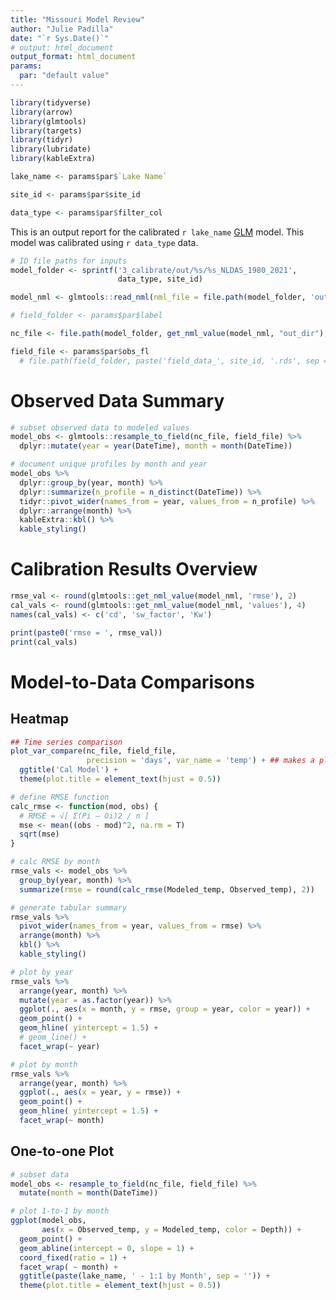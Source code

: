 ```yaml
---
title: "Missouri Model Review"
author: "Julie Padilla"
date: "`r Sys.Date()`"
# output: html_document
output_format: html_document
params:
  par: "default value"
---
```


```r
library(tidyverse)
library(arrow)
library(glmtools)
library(targets)
library(tidyr)
library(lubridate)
library(kableExtra)
```

```r
lake_name <- params$par$`Lake Name`

site_id <- params$par$site_id

data_type <- params$par$filter_col
```

This is an output report for the calibrated `r lake_name` [GLM](https://aed.see.uwa.edu.au/research/models/glm/) model. This model was calibrated using `r data_type` data.


```r

# ID file paths for inputs
model_folder <- sprintf('3_calibrate/out/%s/%s_NLDAS_1980_2021', 
                        data_type, site_id)

model_nml <- glmtools::read_nml(nml_file = file.path(model_folder, 'output', 'glm_cal.nml'))

# field_folder <- params$par$label

nc_file <- file.path(model_folder, get_nml_value(model_nml, "out_dir"), paste0(get_nml_value(model_nml, "out_fn"), '.nc'))

field_file <- params$par$obs_fl
  # file.path(field_folder, paste('field_data_', site_id, '.rds', sep = ''))

```

# Observed Data Summary
```r
# subset observed data to modeled values
model_obs <- glmtools::resample_to_field(nc_file, field_file) %>%
  dplyr::mutate(year = year(DateTime), month = month(DateTime))

# document unique profiles by month and year
model_obs %>%
  dplyr::group_by(year, month) %>%
  dplyr::summarize(n_profile = n_distinct(DateTime)) %>%
  tidyr::pivot_wider(names_from = year, values_from = n_profile) %>%
  dplyr::arrange(month) %>%
  kableExtra::kbl() %>%
  kable_styling()
```

# Calibration Results Overview

```r
rmse_val <- round(glmtools::get_nml_value(model_nml, 'rmse'), 2)
cal_vals <- round(glmtools::get_nml_value(model_nml, 'values'), 4)
names(cal_vals) <- c('cd', 'sw_factor', 'Kw')

print(paste0('rmse = ', rmse_val))
print(cal_vals)

```

# Model-to-Data Comparisons

## Heatmap
```r
## Time series comparison
plot_var_compare(nc_file, field_file,
                 precision = 'days', var_name = 'temp') + ## makes a plot!
  ggtitle('Cal Model') +
  theme(plot.title = element_text(hjust = 0.5))
```

```r
# define RMSE function
calc_rmse <- function(mod, obs) {
  # RMSE = √[ Σ(Pi – Oi)2 / n ]
  mse <- mean((obs - mod)^2, na.rm = T)
  sqrt(mse)
}

# calc RMSE by month
rmse_vals <- model_obs %>%
  group_by(year, month) %>%
  summarize(rmse = round(calc_rmse(Modeled_temp, Observed_temp), 2))

# generate tabular summary
rmse_vals %>%
  pivot_wider(names_from = year, values_from = rmse) %>%
  arrange(month) %>%
  kbl() %>%
  kable_styling()

# plot by year
rmse_vals %>%
  arrange(year, month) %>%
  mutate(year = as.factor(year)) %>%
  ggplot(., aes(x = month, y = rmse, group = year, color = year)) +
  geom_point() +
  geom_hline( yintercept = 1.5) +
  # geom_line() +
  facet_wrap(~ year)

# plot by month
rmse_vals %>%
  arrange(year, month) %>%
  ggplot(., aes(x = year, y = rmse)) +
  geom_point() +
  geom_hline( yintercept = 1.5) +
  facet_wrap(~ month)
```


## One-to-one Plot

```r
# subset data
model_obs <- resample_to_field(nc_file, field_file) %>%
  mutate(month = month(DateTime))

# plot 1-to-1 by month
ggplot(model_obs,
       aes(x = Observed_temp, y = Modeled_temp, color = Depth)) +
  geom_point() +
  geom_abline(intercept = 0, slope = 1) +
  coord_fixed(ratio = 1) +
  facet_wrap( ~ month) +
  ggtitle(paste(lake_name, ' - 1:1 by Month', sep = '')) +
  theme(plot.title = element_text(hjust = 0.5))
```


